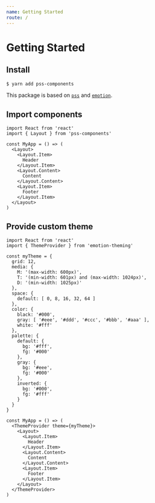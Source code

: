```yaml
---
name: Getting Started
route: /
---
```


# Getting Started

## Install

```sh
$ yarn add pss-components
```

This package is based on [`pss`](https://github.com/exah/pss) and [`emotion`](https://emotion.sh).


## Import components

```
import React from 'react'
import { Layout } from 'pss-components'

const MyApp = () => (
  <Layout>
    <Layout.Item>
      Header
    </Layout.Item>
    <Layout.Content>
      Content
    </Layout.Content>
    <Layout.Item>
      Footer
    </Layout.Item>
  </Layout>
)
```


## Provide custom theme

```
import React from 'react'
import { ThemeProvider } from 'emotion-theming'

const myTheme = {
  grid: 12,
  media: {
    M: '(max-width: 600px)',
    T: '(min-width: 601px) and (max-width: 1024px)',
    D: '(min-width: 1025px)'
  },
  space: {
    default: [ 0, 8, 16, 32, 64 ]
  },
  color: {
    black: '#000',
    gray: [ '#eee', '#ddd', '#ccc', '#bbb', '#aaa' ],
    white: '#fff'
  },
  palette: {
    default: {
      bg: '#fff',
      fg: '#000'
    },
    gray: {
      bg: '#eee',
      fg: '#000'
    },
    inverted: {
      bg: '#000',
      fg: '#fff'
    }
  }
}

const MyApp = () => (
  <ThemeProvider theme={myTheme}>
    <Layout>
      <Layout.Item>
        Header
      </Layout.Item>
      <Layout.Content>
        Content
      </Layout.Content>
      <Layout.Item>
        Footer
      </Layout.Item>
    </Layout>
  </ThemeProvider>
)
```

